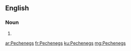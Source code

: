 ==English==

===Noun===
{{head|en|plural}}

# {{plural of|Pecheneg|lang=en}}

[[ar:Pechenegs]]
[[fr:Pechenegs]]
[[ku:Pechenegs]]
[[mg:Pechenegs]]